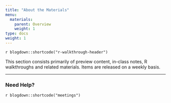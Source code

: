 ```yaml
---
title: "About the Materials"
menu:
  materials:
    parent: Overview
    weight: 1
type: docs
weight: 1
---
```


`r blogdown::shortcode("r-walkthrough-header")`

This section consists primarily of preview content, in-class notes, R walkthroughs and related materials. Items are released on a weekly basis.

<hr />

### Need Help?

`r blogdown::shortcode("meetings")`

